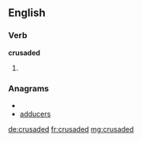 ==English==

===Verb===
'''crusaded'''

# {{past of|[[crusade]]}}

===Anagrams===
* {{alphagram|acddersu}}
* [[adducers#English|adducers]]

[[de:crusaded]]
[[fr:crusaded]]
[[mg:crusaded]]